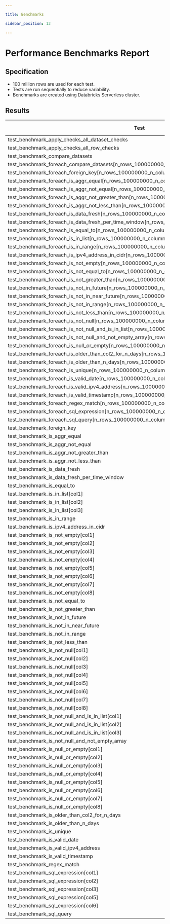 ```yaml
---

title: Benchmarks

sidebar_position: 13

---
```


# Performance Benchmarks Report

## Specification
* 100 million rows are used for each test.
* Tests are run sequentially to reduce variability.
* Benchmarks are created using Databricks Serverless cluster.

## Results
| Test | Mean (s) | Median (s) | Min (s) | Max (s) | Stddev (s) | iqr (s) | q1 (s) | q3 (s) | Rounds | iqr outliers | stddev outliers | Ops/s |
|------|----------|------------|---------|---------|------------|---------|--------|--------|--------|--------------|-----------------|-------|
| test_benchmark_apply_checks_all_dataset_checks | 45.448403 | 37.252727 | 36.099833 | 66.430547 | 13.300848 | 18.550409 | 36.338184 | 54.888593 | 5 | 0 | 1 | 0.02 |
| test_benchmark_apply_checks_all_row_checks | 0.987636 | 0.994011 | 0.794045 | 1.170753 | 0.147722 | 0.229299 | 0.873213 | 1.102513 | 5 | 0 | 2 | 1.01 |
| test_benchmark_compare_datasets | 3.598445 | 3.556993 | 3.430710 | 3.793938 | 0.158157 | 0.280218 | 3.466942 | 3.747160 | 5 | 0 | 2 | 0.28 |
| test_benchmark_foreach_compare_datasets[n_rows_100000000_n_columns_5] | 25.879615 | 25.919933 | 25.536855 | 26.071184 | 0.217230 | 0.307223 | 25.748681 | 26.055904 | 5 | 0 | 1 | 0.04 |
| test_benchmark_foreach_foreign_key[n_rows_100000000_n_columns_5] | 24.264873 | 22.893218 | 20.587308 | 29.037093 | 4.062789 | 7.705522 | 20.652819 | 28.358341 | 5 | 0 | 1 | 0.04 |
| test_benchmark_foreach_is_aggr_equal[n_rows_100000000_n_columns_5] | 1.239298 | 1.213153 | 1.192442 | 1.341836 | 0.060654 | 0.068928 | 1.200719 | 1.269646 | 5 | 0 | 1 | 0.81 |
| test_benchmark_foreach_is_aggr_not_equal[n_rows_100000000_n_columns_5] | 1.264898 | 1.250273 | 1.218577 | 1.345211 | 0.051090 | 0.071957 | 1.225905 | 1.297862 | 5 | 0 | 1 | 0.79 |
| test_benchmark_foreach_is_aggr_not_greater_than[n_rows_100000000_n_columns_5] | 1.242241 | 1.218612 | 1.183218 | 1.378503 | 0.078309 | 0.072129 | 1.195727 | 1.267856 | 5 | 1 | 1 | 0.80 |
| test_benchmark_foreach_is_aggr_not_less_than[n_rows_100000000_n_columns_5] | 1.261264 | 1.231160 | 1.204170 | 1.361988 | 0.064894 | 0.091869 | 1.215710 | 1.307579 | 5 | 0 | 1 | 0.79 |
| test_benchmark_foreach_is_data_fresh[n_rows_100000000_n_columns_5] | 0.824632 | 0.816263 | 0.783501 | 0.875706 | 0.041874 | 0.077573 | 0.786498 | 0.864071 | 5 | 0 | 1 | 1.21 |
| test_benchmark_foreach_is_data_fresh_per_time_window[n_rows_100000000_n_columns_5] | 1.214734 | 1.178756 | 1.127074 | 1.419423 | 0.120568 | 0.140045 | 1.128946 | 1.268991 | 5 | 0 | 1 | 0.82 |
| test_benchmark_foreach_is_equal_to[n_rows_100000000_n_columns_5] | 0.835396 | 0.827189 | 0.797534 | 0.893137 | 0.041329 | 0.070488 | 0.798259 | 0.868747 | 5 | 0 | 1 | 1.20 |
| test_benchmark_foreach_is_in_list[n_rows_100000000_n_columns_5] | 0.974350 | 0.957150 | 0.920287 | 1.057573 | 0.051258 | 0.052489 | 0.947265 | 0.999755 | 5 | 0 | 2 | 1.03 |
| test_benchmark_foreach_is_in_range[n_rows_100000000_n_columns_5] | 0.843056 | 0.842240 | 0.773775 | 0.910924 | 0.049604 | 0.056358 | 0.815537 | 0.871894 | 5 | 0 | 2 | 1.19 |
| test_benchmark_foreach_is_ipv4_address_in_cidr[n_rows_100000000_n_columns_5] | 0.987815 | 0.966667 | 0.938030 | 1.087240 | 0.062560 | 0.089674 | 0.938499 | 1.028173 | 5 | 0 | 1 | 1.01 |
| test_benchmark_foreach_is_not_empty[n_rows_100000000_n_columns_5] | 0.853053 | 0.852162 | 0.787122 | 0.938312 | 0.058587 | 0.084550 | 0.806280 | 0.890829 | 5 | 0 | 2 | 1.17 |
| test_benchmark_foreach_is_not_equal_to[n_rows_100000000_n_columns_5] | 0.829505 | 0.833398 | 0.773100 | 0.910708 | 0.055423 | 0.082831 | 0.780430 | 0.863261 | 5 | 0 | 2 | 1.21 |
| test_benchmark_foreach_is_not_greater_than[n_rows_100000000_n_columns_5] | 0.851637 | 0.847239 | 0.794481 | 0.920372 | 0.054306 | 0.096510 | 0.802136 | 0.898646 | 5 | 0 | 2 | 1.17 |
| test_benchmark_foreach_is_not_in_future[n_rows_100000000_n_columns_1] | 0.341604 | 0.322022 | 0.315875 | 0.411907 | 0.040677 | 0.042932 | 0.316338 | 0.359270 | 5 | 0 | 1 | 2.93 |
| test_benchmark_foreach_is_not_in_near_future[n_rows_100000000_n_columns_1] | 0.359485 | 0.337295 | 0.326664 | 0.461092 | 0.057313 | 0.047020 | 0.327099 | 0.374119 | 5 | 1 | 1 | 2.78 |
| test_benchmark_foreach_is_not_in_range[n_rows_100000000_n_columns_5] | 0.847935 | 0.838419 | 0.798358 | 0.922025 | 0.045493 | 0.042936 | 0.823908 | 0.866844 | 5 | 0 | 2 | 1.18 |
| test_benchmark_foreach_is_not_less_than[n_rows_100000000_n_columns_5] | 0.776487 | 0.773167 | 0.751199 | 0.828062 | 0.030586 | 0.032957 | 0.754682 | 0.787639 | 5 | 0 | 1 | 1.29 |
| test_benchmark_foreach_is_not_null[n_rows_100000000_n_columns_5] | 0.758831 | 0.740258 | 0.721456 | 0.811977 | 0.036771 | 0.053337 | 0.735184 | 0.788521 | 5 | 0 | 2 | 1.32 |
| test_benchmark_foreach_is_not_null_and_is_in_list[n_rows_100000000_n_columns_5] | 0.945691 | 0.920188 | 0.901666 | 1.015680 | 0.048837 | 0.076561 | 0.910482 | 0.987044 | 5 | 0 | 1 | 1.06 |
| test_benchmark_foreach_is_not_null_and_not_empty_array[n_rows_100000000_n_columns_5_array_length_2] | 0.833434 | 0.831427 | 0.772618 | 0.916059 | 0.052449 | 0.053541 | 0.801964 | 0.855504 | 5 | 0 | 2 | 1.20 |
| test_benchmark_foreach_is_null_or_empty[n_rows_100000000_n_columns_5] | 0.885840 | 0.876281 | 0.833513 | 0.950028 | 0.052457 | 0.096667 | 0.838126 | 0.934793 | 5 | 0 | 1 | 1.13 |
| test_benchmark_foreach_is_older_than_col2_for_n_days[n_rows_100000000_n_columns_2] | 0.469893 | 0.459003 | 0.437147 | 0.525883 | 0.033366 | 0.029763 | 0.453285 | 0.483048 | 5 | 0 | 1 | 2.13 |
| test_benchmark_foreach_is_older_than_n_days[n_rows_100000000_n_columns_1] | 0.348345 | 0.331387 | 0.320028 | 0.407252 | 0.035387 | 0.041833 | 0.326141 | 0.367974 | 5 | 0 | 1 | 2.87 |
| test_benchmark_foreach_is_unique[n_rows_100000000_n_columns_5] | 1.013693 | 0.984403 | 0.931403 | 1.152011 | 0.085390 | 0.103143 | 0.959097 | 1.062240 | 5 | 0 | 1 | 0.99 |
| test_benchmark_foreach_is_valid_date[n_rows_100000000_n_columns_5] | 0.802781 | 0.806462 | 0.778323 | 0.831778 | 0.021169 | 0.031922 | 0.784305 | 0.816227 | 5 | 0 | 2 | 1.25 |
| test_benchmark_foreach_is_valid_ipv4_address[n_rows_100000000_n_columns_5] | 0.818288 | 0.809680 | 0.794448 | 0.844870 | 0.022252 | 0.038896 | 0.801382 | 0.840278 | 5 | 0 | 2 | 1.22 |
| test_benchmark_foreach_is_valid_timestamp[n_rows_100000000_n_columns_5] | 0.805265 | 0.808972 | 0.777766 | 0.845260 | 0.026939 | 0.038142 | 0.781679 | 0.819822 | 5 | 0 | 2 | 1.24 |
| test_benchmark_foreach_regex_match[n_rows_100000000_n_columns_5] | 0.798492 | 0.760658 | 0.747172 | 0.929192 | 0.075872 | 0.079305 | 0.753182 | 0.832488 | 5 | 0 | 1 | 1.25 |
| test_benchmark_foreach_sql_expression[n_rows_100000000_n_columns_5] | 0.895489 | 0.888982 | 0.853895 | 0.950998 | 0.041479 | 0.071722 | 0.858589 | 0.930311 | 5 | 0 | 2 | 1.12 |
| test_benchmark_foreach_sql_query[n_rows_100000000_n_columns_5] | 4.578799 | 4.602143 | 4.442396 | 4.644892 | 0.083901 | 0.113694 | 4.530776 | 4.644470 | 5 | 0 | 1 | 0.22 |
| test_benchmark_foreign_key | 31.784272 | 31.787610 | 31.414708 | 32.123221 | 0.269713 | 0.386951 | 31.597198 | 31.984149 | 5 | 0 | 2 | 0.03 |
| test_benchmark_is_aggr_equal | 0.304401 | 0.305693 | 0.266624 | 0.330403 | 0.026888 | 0.044641 | 0.284540 | 0.329181 | 5 | 0 | 1 | 3.29 |
| test_benchmark_is_aggr_not_equal | 0.296462 | 0.296800 | 0.275119 | 0.312035 | 0.013498 | 0.013448 | 0.291054 | 0.304502 | 5 | 0 | 2 | 3.37 |
| test_benchmark_is_aggr_not_greater_than | 0.307771 | 0.315185 | 0.277924 | 0.316280 | 0.016705 | 0.010701 | 0.304974 | 0.315675 | 5 | 1 | 1 | 3.25 |
| test_benchmark_is_aggr_not_less_than | 0.296828 | 0.303167 | 0.276023 | 0.314350 | 0.018030 | 0.033665 | 0.278439 | 0.312105 | 5 | 0 | 1 | 3.37 |
| test_benchmark_is_data_fresh | 0.279160 | 0.235545 | 0.231767 | 0.430390 | 0.085563 | 0.072198 | 0.233457 | 0.305655 | 5 | 1 | 1 | 3.58 |
| test_benchmark_is_data_fresh_per_time_window | 0.259995 | 0.246444 | 0.242483 | 0.291510 | 0.022543 | 0.037112 | 0.243019 | 0.280132 | 5 | 0 | 1 | 3.85 |
| test_benchmark_is_equal_to | 0.241270 | 0.241646 | 0.226919 | 0.248632 | 0.008799 | 0.010992 | 0.237380 | 0.248371 | 5 | 0 | 1 | 4.14 |
| test_benchmark_is_in_list[col1] | 0.236102 | 0.236503 | 0.227829 | 0.246569 | 0.007036 | 0.008989 | 0.230909 | 0.239897 | 5 | 0 | 2 | 4.24 |
| test_benchmark_is_in_list[col2] | 0.289593 | 0.276054 | 0.232456 | 0.372550 | 0.053040 | 0.065903 | 0.255264 | 0.321166 | 5 | 0 | 2 | 3.45 |
| test_benchmark_is_in_list[col3] | 0.278913 | 0.276144 | 0.261990 | 0.308485 | 0.018107 | 0.021908 | 0.265834 | 0.287742 | 5 | 0 | 1 | 3.59 |
| test_benchmark_is_in_range | 0.232606 | 0.231805 | 0.227634 | 0.238262 | 0.004189 | 0.006456 | 0.229508 | 0.235964 | 5 | 0 | 2 | 4.30 |
| test_benchmark_is_ipv4_address_in_cidr | 0.279673 | 0.265379 | 0.254790 | 0.323740 | 0.029319 | 0.044507 | 0.257984 | 0.302491 | 5 | 0 | 1 | 3.58 |
| test_benchmark_is_not_empty[col1] | 0.247378 | 0.244527 | 0.234753 | 0.262444 | 0.010315 | 0.012830 | 0.241421 | 0.254251 | 5 | 0 | 2 | 4.04 |
| test_benchmark_is_not_empty[col2] | 0.227237 | 0.223543 | 0.216799 | 0.239127 | 0.010264 | 0.018784 | 0.218867 | 0.237651 | 5 | 0 | 2 | 4.40 |
| test_benchmark_is_not_empty[col3] | 0.224964 | 0.221986 | 0.212208 | 0.245085 | 0.012278 | 0.012591 | 0.217945 | 0.230536 | 5 | 0 | 2 | 4.45 |
| test_benchmark_is_not_empty[col4] | 0.217239 | 0.215138 | 0.210746 | 0.228165 | 0.007143 | 0.010669 | 0.211585 | 0.222254 | 5 | 0 | 1 | 4.60 |
| test_benchmark_is_not_empty[col5] | 0.221591 | 0.218871 | 0.212835 | 0.232227 | 0.009432 | 0.018191 | 0.213045 | 0.231236 | 5 | 0 | 1 | 4.51 |
| test_benchmark_is_not_empty[col6] | 0.219235 | 0.216726 | 0.215660 | 0.230046 | 0.006109 | 0.005150 | 0.215792 | 0.220941 | 5 | 1 | 1 | 4.56 |
| test_benchmark_is_not_empty[col7] | 0.222964 | 0.222958 | 0.217622 | 0.227916 | 0.003738 | 0.004332 | 0.220897 | 0.225229 | 5 | 0 | 2 | 4.49 |
| test_benchmark_is_not_empty[col8] | 0.245002 | 0.240948 | 0.217513 | 0.289979 | 0.027872 | 0.033927 | 0.225187 | 0.259115 | 5 | 0 | 1 | 4.08 |
| test_benchmark_is_not_equal_to | 0.233658 | 0.231221 | 0.219983 | 0.247410 | 0.010949 | 0.017175 | 0.225966 | 0.243141 | 5 | 0 | 2 | 4.28 |
| test_benchmark_is_not_greater_than | 0.242415 | 0.241301 | 0.234131 | 0.257618 | 0.009507 | 0.012885 | 0.234661 | 0.247546 | 5 | 0 | 1 | 4.13 |
| test_benchmark_is_not_in_future | 0.256869 | 0.237349 | 0.232180 | 0.310495 | 0.033839 | 0.047028 | 0.233441 | 0.280469 | 5 | 0 | 1 | 3.89 |
| test_benchmark_is_not_in_near_future | 0.265659 | 0.256640 | 0.238163 | 0.310388 | 0.027446 | 0.030665 | 0.249401 | 0.280066 | 5 | 0 | 2 | 3.76 |
| test_benchmark_is_not_in_range | 0.231329 | 0.230925 | 0.225673 | 0.236397 | 0.003921 | 0.004566 | 0.229344 | 0.233911 | 5 | 0 | 2 | 4.32 |
| test_benchmark_is_not_less_than | 0.231144 | 0.226211 | 0.219875 | 0.251746 | 0.012936 | 0.017684 | 0.221819 | 0.239503 | 5 | 0 | 1 | 4.33 |
| test_benchmark_is_not_null[col1] | 0.237158 | 0.234126 | 0.229428 | 0.254316 | 0.010093 | 0.011387 | 0.230245 | 0.241632 | 5 | 0 | 1 | 4.22 |
| test_benchmark_is_not_null[col2] | 0.253868 | 0.256177 | 0.237306 | 0.265191 | 0.010194 | 0.008970 | 0.249828 | 0.258798 | 5 | 0 | 2 | 3.94 |
| test_benchmark_is_not_null[col3] | 0.251812 | 0.255222 | 0.238634 | 0.264973 | 0.012016 | 0.022076 | 0.239499 | 0.261575 | 5 | 0 | 3 | 3.97 |
| test_benchmark_is_not_null[col4] | 0.249279 | 0.237210 | 0.231006 | 0.279652 | 0.021628 | 0.035132 | 0.233214 | 0.268346 | 5 | 0 | 1 | 4.01 |
| test_benchmark_is_not_null[col5] | 0.257051 | 0.238708 | 0.231524 | 0.312737 | 0.033596 | 0.040313 | 0.236233 | 0.276545 | 5 | 0 | 1 | 3.89 |
| test_benchmark_is_not_null[col6] | 0.258045 | 0.255753 | 0.233834 | 0.280194 | 0.020985 | 0.039043 | 0.239899 | 0.278942 | 5 | 0 | 2 | 3.88 |
| test_benchmark_is_not_null[col7] | 0.241686 | 0.242066 | 0.232500 | 0.254691 | 0.008942 | 0.013581 | 0.233797 | 0.247378 | 5 | 0 | 2 | 4.14 |
| test_benchmark_is_not_null[col8] | 0.241375 | 0.240762 | 0.227346 | 0.258403 | 0.011091 | 0.009294 | 0.236208 | 0.245502 | 5 | 0 | 2 | 4.14 |
| test_benchmark_is_not_null_and_is_in_list[col1] | 0.242408 | 0.243286 | 0.225948 | 0.254494 | 0.010533 | 0.011870 | 0.237237 | 0.249107 | 5 | 0 | 2 | 4.13 |
| test_benchmark_is_not_null_and_is_in_list[col2] | 0.242585 | 0.239179 | 0.235409 | 0.257352 | 0.008682 | 0.009090 | 0.237418 | 0.246509 | 5 | 0 | 1 | 4.12 |
| test_benchmark_is_not_null_and_is_in_list[col3] | 0.266090 | 0.254002 | 0.242063 | 0.319918 | 0.030873 | 0.025710 | 0.250317 | 0.276027 | 5 | 1 | 1 | 3.76 |
| test_benchmark_is_not_null_and_not_empty_array | 0.242006 | 0.245388 | 0.219974 | 0.255484 | 0.013192 | 0.011067 | 0.237343 | 0.248410 | 5 | 1 | 2 | 4.13 |
| test_benchmark_is_null_or_empty[col1] | 0.245738 | 0.249997 | 0.230094 | 0.262357 | 0.014764 | 0.027013 | 0.230391 | 0.257404 | 5 | 0 | 3 | 4.07 |
| test_benchmark_is_null_or_empty[col2] | 0.243129 | 0.241425 | 0.233387 | 0.253421 | 0.008940 | 0.016398 | 0.235432 | 0.251830 | 5 | 0 | 2 | 4.11 |
| test_benchmark_is_null_or_empty[col3] | 0.243480 | 0.236580 | 0.222777 | 0.278160 | 0.022199 | 0.031183 | 0.226982 | 0.258165 | 5 | 0 | 1 | 4.11 |
| test_benchmark_is_null_or_empty[col4] | 0.240997 | 0.233905 | 0.222861 | 0.271447 | 0.020030 | 0.030044 | 0.225556 | 0.255600 | 5 | 0 | 1 | 4.15 |
| test_benchmark_is_null_or_empty[col5] | 0.320809 | 0.255945 | 0.237386 | 0.554603 | 0.134206 | 0.133005 | 0.241038 | 0.374044 | 5 | 0 | 1 | 3.12 |
| test_benchmark_is_null_or_empty[col6] | 0.271883 | 0.288303 | 0.233084 | 0.291877 | 0.025875 | 0.038427 | 0.251213 | 0.289639 | 5 | 0 | 1 | 3.68 |
| test_benchmark_is_null_or_empty[col7] | 0.255479 | 0.255281 | 0.230887 | 0.289014 | 0.022139 | 0.029264 | 0.238686 | 0.267950 | 5 | 0 | 2 | 3.91 |
| test_benchmark_is_null_or_empty[col8] | 0.219256 | 0.217609 | 0.214083 | 0.226223 | 0.005137 | 0.008602 | 0.215124 | 0.223726 | 5 | 0 | 2 | 4.56 |
| test_benchmark_is_older_than_col2_for_n_days | 0.235241 | 0.230978 | 0.224354 | 0.254865 | 0.011884 | 0.013734 | 0.227788 | 0.241522 | 5 | 0 | 1 | 4.25 |
| test_benchmark_is_older_than_n_days | 0.246935 | 0.248889 | 0.234393 | 0.253353 | 0.007733 | 0.010372 | 0.242547 | 0.252920 | 5 | 0 | 1 | 4.05 |
| test_benchmark_is_unique | 0.248614 | 0.245772 | 0.243054 | 0.259295 | 0.006731 | 0.009422 | 0.243688 | 0.253109 | 5 | 0 | 1 | 4.02 |
| test_benchmark_is_valid_date | 0.242393 | 0.229097 | 0.222715 | 0.270948 | 0.022056 | 0.037082 | 0.226619 | 0.263702 | 5 | 0 | 1 | 4.13 |
| test_benchmark_is_valid_ipv4_address | 0.258393 | 0.252825 | 0.245311 | 0.274555 | 0.014701 | 0.028471 | 0.245475 | 0.273947 | 5 | 0 | 2 | 3.87 |
| test_benchmark_is_valid_timestamp | 0.255469 | 0.243023 | 0.227099 | 0.330808 | 0.042948 | 0.038765 | 0.229012 | 0.267777 | 5 | 1 | 1 | 3.91 |
| test_benchmark_regex_match | 0.231971 | 0.230645 | 0.226346 | 0.237673 | 0.005006 | 0.008975 | 0.227962 | 0.236937 | 5 | 0 | 2 | 4.31 |
| test_benchmark_sql_expression[col1] | 0.229885 | 0.222745 | 0.222412 | 0.243508 | 0.010162 | 0.016901 | 0.222575 | 0.239476 | 5 | 0 | 1 | 4.35 |
| test_benchmark_sql_expression[col2] | 0.231982 | 0.231930 | 0.228300 | 0.236455 | 0.002934 | 0.002858 | 0.230374 | 0.233232 | 5 | 0 | 2 | 4.31 |
| test_benchmark_sql_expression[col3] | 0.234119 | 0.235222 | 0.220005 | 0.246096 | 0.009776 | 0.013053 | 0.227712 | 0.240765 | 5 | 0 | 2 | 4.27 |
| test_benchmark_sql_expression[col5] | 0.259120 | 0.263383 | 0.224057 | 0.295827 | 0.029468 | 0.049067 | 0.232577 | 0.281643 | 5 | 0 | 2 | 3.86 |
| test_benchmark_sql_expression[col6] | 0.242065 | 0.240533 | 0.230321 | 0.255079 | 0.008982 | 0.010016 | 0.237314 | 0.247331 | 5 | 0 | 2 | 4.13 |
| test_benchmark_sql_query | 0.279797 | 0.274901 | 0.244968 | 0.333088 | 0.035766 | 0.054686 | 0.249674 | 0.304360 | 5 | 0 | 1 | 3.57 |